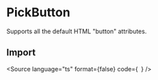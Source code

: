 
<Meta title="Components/PickButton/Overview" component={PickButton} />

# PickButton

<Canvas withToolbar>
    <PickButton category="Race" title="East asian" style={{ width: 300 }} />
</Canvas>

<ComponentProps component={PickButton}>
    <p>Supports all the default HTML "button" attributes.</p>
</ComponentProps>

## Import

<Source
    language="ts"
    format={false}
    code={`
  `}
/>
